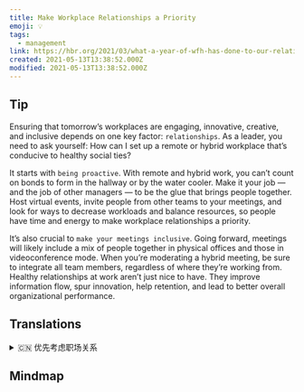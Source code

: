 ```yaml
---
title: Make Workplace Relationships a Priority
emoji: 💡
tags:
  - management
link: https://hbr.org/2021/03/what-a-year-of-wfh-has-done-to-our-relationships-at-work?utm_medium=email&utm_source=newsletter_daily&utm_campaign=mtod_notactsubs
created: 2021-05-13T13:38:52.000Z
modified: 2021-05-13T13:38:52.000Z
---
```


## Tip

Ensuring that tomorrow’s workplaces are engaging, innovative, creative, and inclusive depends on one key factor: `relationships`. As a leader, you need to ask yourself: How can I set up a remote or hybrid workplace that’s conducive to healthy social ties?

It starts with `being proactive`. With remote and hybrid work, you can’t count on bonds to form in the hallway or by the water cooler. Make it your job — and the job of other managers — to be the glue that brings people together. Host virtual events, invite people from other teams to your meetings, and look for ways to decrease workloads and balance resources, so people have time and energy to make workplace relationships a priority.

It’s also crucial to `make your meetings inclusive`. Going forward, meetings will likely include a mix of people together in physical offices and those in videoconference mode. When you’re moderating a hybrid meeting, be sure to integrate all team members, regardless of where they’re working from. Healthy relationships at work aren’t just nice to have. They improve information flow, spur innovation, help retention, and lead to better overall organizational performance.

## Translations

<details>
   <summary>🇨🇳 优先考虑职场关系 </summary>

确保明天的工作场所具有吸引力、创新性、创造性和包容性取决于一个关键因素：关系。作为一个领导者，你需要问问自己：我怎样才能建立一个有利于健康的社交关系的远程或混合工作场所？

它从积极主动开始。在远程和混合的工作中，你不能指望在走廊或冷水机旁形成联系。 把它变成你的工作——以及其他经理的工作——是把人们团结在一起的粘合剂。 主持虚拟活动，邀请来自其他团队的人参加您的会议，并寻找减少工作量和平衡资源的方法，这样人们就有时间和精力把工作场所的关系作为优先事项。

让你的会议更具包容性也很重要。展望未来，会议可能将包括在实体办公室和视频会议模式下的混合人员。 当你主持一个混合会议时，一定要整合所有的团队成员，不管他们在哪里工作。 在工作中拥有健康的人际关系并不容易。 它们改善了信息流，刺激了创新，帮助保持，并导致更好的整体组织绩效。

</details>

## Mindmap
